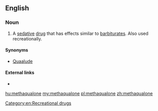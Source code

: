 ==English==

===Noun===
{{en-noun|-}}

# {{pharmaceutical drug}} A [[sedative]] [[drug]] that has effects similar to [[barbiturate]]s. Also used recreationally.

====Synonyms====
* [[Quaalude]]

====External links====
* {{pedialite}}

[[Category:en:Recreational drugs]]

[[hu:methaqualone]]
[[my:methaqualone]]
[[pl:methaqualone]]
[[zh:methaqualone]]